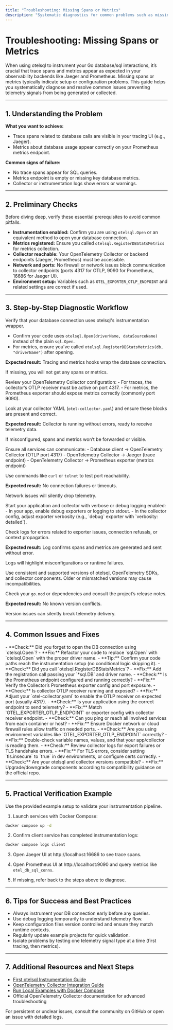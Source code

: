 ```yaml
---
title: "Troubleshooting: Missing Spans or Metrics"
description: "Systematic diagnostics for common problems such as missing telemetry signals, setup misconfigurations, or environment variable mistakes. Presents checks, error sources, and resolution tips."
---
```


# Troubleshooting: Missing Spans or Metrics

When using otelsql to instrument your Go database/sql interactions, it’s crucial that trace spans and metrics appear as expected in your observability backends like Jaeger and Prometheus. Missing spans or metrics typically indicate setup or configuration problems. This guide helps you systematically diagnose and resolve common issues preventing telemetry signals from being generated or collected.

---

## 1. Understanding the Problem

**What you want to achieve:**
- Trace spans related to database calls are visible in your tracing UI (e.g., Jaeger).
- Metrics about database usage appear correctly on your Prometheus metrics endpoint.

**Common signs of failure:**
- No trace spans appear for SQL queries.
- Metrics endpoint is empty or missing key database metrics.
- Collector or instrumentation logs show errors or warnings.

---

## 2. Preliminary Checks

Before diving deep, verify these essential prerequisites to avoid common pitfalls.

- **Instrumentation enabled:** Confirm you are using `otelsql.Open` or an equivalent method to open your database connection.
- **Metrics registered:** Ensure you called `otelsql.RegisterDBStatsMetrics` for metrics collection.
- **Collector reachable:** Your OpenTelemetry Collector or backend endpoints (Jaeger, Prometheus) must be accessible.
- **Network and ports:** No firewall or network issues block communication to collector endpoints (ports 4317 for OTLP, 9090 for Prometheus, 16686 for Jaeger UI).
- **Environment setup:** Variables such as `OTEL_EXPORTER_OTLP_ENDPOINT` and related settings are correct if used.

---

## 3. Step-by-Step Diagnostic Workflow

<Steps>
<Step title="Step 1: Confirm Instrumented Connection Setup">
Verify that your database connection uses otelsql's instrumentation wrapper.

- Confirm your code uses `otelsql.Open(driverName, dataSourceName)` instead of the plain `sql.Open`.
- For metrics, ensure you've called `otelsql.RegisterDBStatsMetrics(db, "driverName")` after opening.

**Expected result:**
Tracing and metrics hooks wrap the database connection.

If missing, you will not get any spans or metrics.
</Step>

<Step title="Step 2: Check Collector and Exporter Configuration">
Review your OpenTelemetry Collector configuration:
- For traces, the collector’s OTLP receiver must be active on port 4317.
- For metrics, the Prometheus exporter should expose metrics correctly (commonly port 9090).

Look at your collector YAML (`otel-collector.yaml`) and ensure these blocks are present and correct.

**Expected result:**
Collector is running without errors, ready to receive telemetry data.

If misconfigured, spans and metrics won’t be forwarded or visible.
</Step>

<Step title="Step 3: Verify Network Connectivity">
Ensure all services can communicate:
- Database client → OpenTelemetry Collector (OTLP port 4317)
- OpenTelemetry Collector → Jaeger (trace endpoint)
- OpenTelemetry Collector → Prometheus exporter (metrics endpoint)

Use commands like `curl` or `telnet` to test port reachability.

**Expected result:**
No connection failures or timeouts.

Network issues will silently drop telemetry.
</Step>

<Step title="Step 4: Inspect Logs and Run in Debug Mode">
Start your application and collector with verbose or debug logging enabled:
- In your app, enable debug exporters or logging to stdout.
- In the collector config, adjust exporter verbosity (e.g., `debug` exporter with `verbosity: detailed`).

Check logs for errors related to exporter issues, connection refusals, or context propagation.

**Expected result:**
Log confirms spans and metrics are generated and sent without error.

Logs will highlight misconfigurations or runtime failures.
</Step>

<Step title="Step 5: Confirm Instrumentation Library Versions">
Use consistent and supported versions of otelsql, OpenTelemetry SDKs, and collector components.
Older or mismatched versions may cause incompatibilities.

Check your `go.mod` or dependencies and consult the project’s release notes.

**Expected result:**
No known version conflicts.

Version issues can silently break telemetry delivery.
</Step>
</Steps>

---

## 4. Common Issues and Fixes

<AccordionGroup title="Common Problems and How to Fix Them">
<Accordion title="Missing Spans Despite Instrumented Code">
- **Check:** Did you forget to open the DB connection using `otelsql.Open`?
- **Fix:** Refactor your code to replace `sql.Open` with `otelsql.Open` with the proper driver name.
- **Tip:** Confirm your code paths reach the instrumentation setup (no conditional logic skipping it).
</Accordion>

<Accordion title="Metrics Not Showing Up in Prometheus">
- **Check:** Did you call `otelsql.RegisterDBStatsMetrics`?
- **Fix:** Add the registration call passing your `*sql.DB` and driver name.
- **Check:** Is the Prometheus endpoint configured and running correctly?
- **Fix:** Verify the Collector’s Prometheus exporter config and port exposure.
</Accordion>

<Accordion title="Collector Not Receiving Telemetry">
- **Check:** Is collector OTLP receiver running and exposed?
- **Fix:** Adjust your `otel-collector.yaml` to enable the OTLP receiver on expected port (usually 4317).
- **Check:** Is your application using the correct endpoint to send telemetry?
- **Fix:** Match `OTEL_EXPORTER_OTLP_ENDPOINT` or exporter config with collector receiver endpoint.
</Accordion>

<Accordion title="Network or Firewall Blocking Signals">
- **Check:** Can you ping or reach all involved services from each container or host?
- **Fix:** Ensure Docker network or cloud firewall rules allow traffic on needed ports.
</Accordion>

<Accordion title="Incorrect Environment Variables or Flags">
- **Check:** Are you using environment variables like `OTEL_EXPORTER_OTLP_ENDPOINT` correctly?
- **Fix:** Double-check variable names, values, and that your app/collector is reading them.
</Accordion>

<Accordion title="Collector Logs Show Exporter Errors">
- **Check:** Review collector logs for export failures or TLS handshake errors.
- **Fix:** For TLS errors, consider setting `tls.insecure` to `true` in dev environments, or configure certs correctly.
</Accordion>

<Accordion title="Instrumentation Library Version Conflicts">
- **Check:** Are your otelsql and collector versions compatible?
- **Fix:** Upgrade/downgrade components according to compatibility guidance on the official repo.
</Accordion>
</AccordionGroup>

---

## 5. Practical Verification Example

Use the provided example setup to validate your instrumentation pipeline.

1. Launch services with Docker Compose: 
```sh
docker compose up -d
```

2. Confirm client service has completed instrumentation logs:
```sh
docker compose logs client
```

3. Open Jaeger UI at http://localhost:16686 to see trace spans.

4. Open Prometheus UI at http://localhost:9090 and query metrics like `otel_db_sql_conns`.

5. If missing, refer back to the steps above to diagnose.

---

## 6. Tips for Success and Best Practices

- Always instrument your DB connection early before any queries.
- Use debug logging temporarily to understand telemetry flow.
- Keep configuration files version controlled and ensure they match runtime contexts.
- Regularly update example projects for quick validation.
- Isolate problems by testing one telemetry signal type at a time (first tracing, then metrics).

---

## 7. Additional Resources and Next Steps

- [First otelsql Instrumentation Guide](../getting-started/configuration-usage/first-otel-instrumentation)
- [OpenTelemetry Collector Integration Guide](../guides/advanced-scenarios/otel-collector-integration)
- [Run Local Examples with Docker Compose](../getting-started/examples-integration/local-quickstart-examples)
- Official OpenTelemetry Collector documentation for advanced troubleshooting

For persistent or unclear issues, consult the community on GitHub or open an issue with detailed logs.

---
